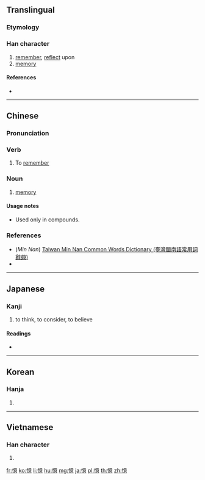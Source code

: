 {{also|忆}}
==Translingual==

===Etymology===
{{Han compound|心|意|c1=s|c2=p|t1=heart|t2=thought|ls=psc}}

===Han character===
{{Han char|rn=61|rad=心|as=13|sn=16|four=90036|canj=PYTP|ids=⿰忄意}}

# [[remember]], [[reflect]] upon
# [[memory]]

====References====
* {{Han ref|kx=0404.330|dkj=11295|dj=0744.270|hdz=42362.130|uh=61B6|ud=25014|bh=BED0|bd=48848}}

----

==Chinese==
{{zh-forms|s=忆}}

===Pronunciation===
{{zh-pron
|m=yì
|c=jik1
|h=
|md=
|mn=ik
|w=
|mc=y
|oc=y
|cat=v,n
}}

===Verb===
{{zh-verb}}

# To [[remember]]
#: {{zh-l|記憶}}
#: {{zh-l|回憶}}

===Noun===
{{zh-noun}}

# [[memory]]
#: {{zh-l|回憶}}

====Usage notes====
* Used only in compounds.

===References===
* (''Min Nan'') [http://twblg.dict.edu.tw/holodict_new/index.html Taiwan Min Nan Common Words Dictionary (臺灣閩南語常用詞辭典)]
* {{cite web
|url=http://www.mdbg.net/chindict/chindict.php?page=worddict&wdrst=0&wdqb=憶
|title=憶
|work=MDBG English to Chinese dictionary ( Based on CC-CEDICT )
|language=Mandarin/English
|accessdate=2014-02-14}}

----

==Japanese==

===Kanji===
{{ja-kanji|grade=c|rs=心13}}

# to think, to consider, to believe

====Readings====
* {{ja-readings|goon=[[おく]] (oku)|kanon=[[よく]] (yoku)|kun=[[おもう]] (omou)}}

----

==Korean==

===Hanja===
{{ko-hanja|hangeul=억|eumhun=|rv=eok|mr=ŏk|y=ek}}

# {{defn|lang=ko|sort=心13}}

----

==Vietnamese==

===Han character===
{{vi-hantu|ức|rs=心13}}

# {{defn|vi}}

[[fr:憶]]
[[ko:憶]]
[[li:憶]]
[[hu:憶]]
[[mg:憶]]
[[ja:憶]]
[[pl:憶]]
[[th:憶]]
[[zh:憶]]